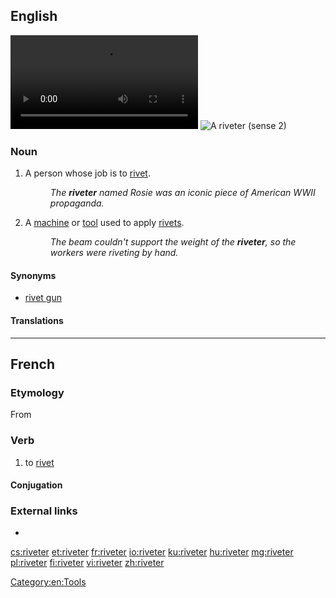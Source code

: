 ==English==
{{wikipedia}}
[[File:Riveting the SS JOHN W BROWN.webm|thumb|A riveter (sense 1)]]
[[File:Blindnietzange_und_Blindnieten.JPG|thumb|A riveter (sense 2)]]

===Noun===
{{en-noun}}

# A person whose job is to [[rivet#Verb|rivet]].
#: ''The '''riveter''' named Rosie was an iconic piece of American WWII propaganda.''
# A [[machine]] or [[tool]] used to apply [[rivet#Noun|rivet]]s.
#: ''The beam couldn't support the weight of the '''riveter''', so the workers were riveting by hand.''

====Synonyms====
* {{sense|tool}} [[rivet gun]]

====Translations====
{{trans-top|one who rivets}}
{{trans-mid}}
{{trans-bottom}}

{{trans-top|tool, rivet gun}}
{{trans-mid}}
{{trans-bottom}}

[[Category:en:Tools]]

----

==French==

===Etymology===
From {{suffix|rivet|er|lang=fr}}

===Verb===
{{fr-verb}}

# {{context|transitive|lang=fr}} to [[rivet]]

====Conjugation====
{{fr-conj-er|rivet|avoir}}

===External links===
* {{R:TLFi}}

[[cs:riveter]]
[[et:riveter]]
[[fr:riveter]]
[[io:riveter]]
[[ku:riveter]]
[[hu:riveter]]
[[mg:riveter]]
[[pl:riveter]]
[[fi:riveter]]
[[vi:riveter]]
[[zh:riveter]]